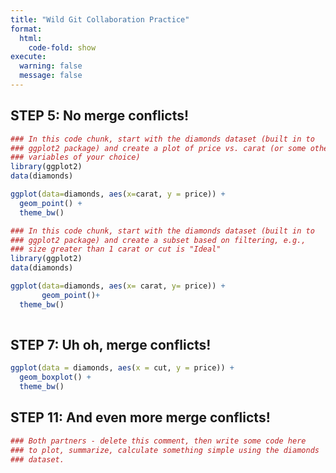 ```yaml
---
title: "Wild Git Collaboration Practice"
format: 
  html:
    code-fold: show
execute: 
  warning: false
  message: false
---
```



## STEP 5: No merge conflicts!

```r
### In this code chunk, start with the diamonds dataset (built in to
### ggplot2 package) and create a plot of price vs. carat (or some other
### variables of your choice)
library(ggplot2)
data(diamonds)

ggplot(data=diamonds, aes(x=carat, y = price)) + 
  geom_point() + 
  theme_bw()

```

```r
### In this code chunk, start with the diamonds dataset (built in to
### ggplot2 package) and create a subset based on filtering, e.g., 
### size greater than 1 carat or cut is "Ideal"
library(ggplot2)
data(diamonds)

ggplot(data=diamonds, aes(x= carat, y= price)) +
       geom_point()+
  theme_bw()
  

```

## STEP 7: Uh oh, merge conflicts!

```r

ggplot(data = diamonds, aes(x = cut, y = price)) +
  geom_boxplot() +
  theme_bw()

```

## STEP 11: And even more merge conflicts!

```r
### Both partners - delete this comment, then write some code here
### to plot, summarize, calculate something simple using the diamonds
### dataset.


```

